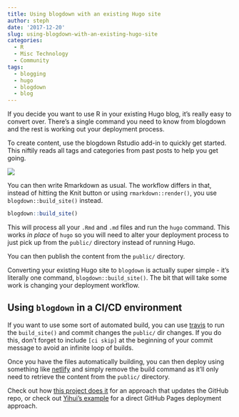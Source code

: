 ```yaml
---
title: Using blogdown with an existing Hugo site
author: steph
date: '2017-12-20'
slug: using-blogdown-with-an-existing-hugo-site
categories:
  - R
  - Misc Technology
  - Community
tags:
  - blogging
  - hugo
  - blogdown
  - blog
---
```


If you decide you want to use R in your existing Hugo blog, it's really easy to convert over. There's a single command you need to know from blogdown and the rest is working out your deployment process.

To create content, use the blogdown Rstudio add-in to quickly get started. This niftily reads all tags and categories from past posts to help you get going.

![](../../static/img/usingblogdownaddin.jpg)

You can then write Rmarkdown as usual. The workflow differs in that, instead of hitting the Knit button or using `rmarkdown::render()`, you use `blogdown::build_site()` instead.

```r
blogdown::build_site()
```

This will process all your `.Rmd` and `.md` files and run the `hugo` command. This works *in place* of `hugo` so you will need to alter your deployment process to just pick up from the `public/` directory instead of running Hugo. 

You can then publish the content from the `public/` directory. 

Converting your existing Hugo site to `blogdown`  is actually super simple - it's literally one command, `blogdown::build_site()`. The bit that will take some work is changing your deployment workflow.

## Using `blogdown` in a CI/CD environment
If you want to use some sort of automated build, you can use [travis](https://travis-ci.org) to run the `build_site()` and commit changes the `public/` dir changes. If you do this, don't forget to include `[ci skip]` at the beginning of your commit message to avoid an infinite loop of builds.

Once you have the files automatically building, you can then deploy using something like  [netlify](https://netlify.com) and simply remove the build command as it'll only need to retrieve the content from the `public/` directory.

Check out how [this project does it](https://github.com/lockedatapublished/blog) for an approach that updates the GitHub repo, or check out [Yihui's example](https://github.com/yihui/travis-blogdown) for a direct GitHub Pages deployment approach.
